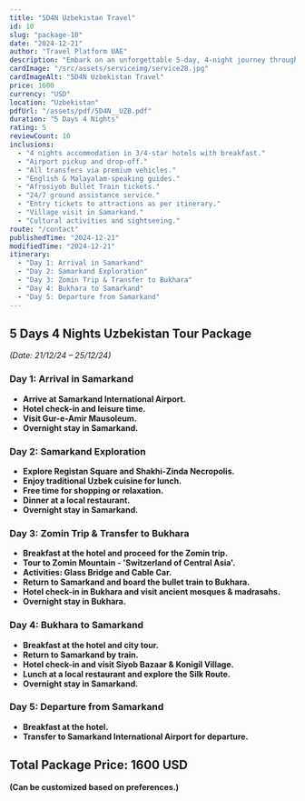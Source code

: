 ```yaml
---
title: "5D4N Uzbekistan Travel"
id: 10
slug: "package-10"
date: "2024-12-21"
author: "Travel Platform UAE"
description: "Embark on an unforgettable 5-day, 4-night journey through Uzbekistan. Explore the historic cities of Samarkand and Bukhara, rich in culture and heritage."
cardImage: "/src/assets/serviceimg/service28.jpg"
cardImageAlt: "5D4N Uzbekistan Travel"
price: 1600
currency: "USD"
location: "Uzbekistan"
pdfUrl: "/assets/pdf/5D4N__UZB.pdf"
duration: "5 Days 4 Nights"
rating: 5
reviewCount: 10
inclusions:
  - "4 nights accommodation in 3/4-star hotels with breakfast."
  - "Airport pickup and drop-off."
  - "All transfers via premium vehicles."
  - "English & Malayalam-speaking guides."
  - "Afrosiyob Bullet Train tickets."
  - "24/7 ground assistance service."
  - "Entry tickets to attractions as per itinerary."
  - "Village visit in Samarkand."
  - "Cultural activities and sightseeing."
route: "/contact"
publishedTime: "2024-12-21"
modifiedTime: "2024-12-21"
itinerary:
  - "Day 1: Arrival in Samarkand"
  - "Day 2: Samarkand Exploration"
  - "Day 3: Zomin Trip & Transfer to Bukhara"
  - "Day 4: Bukhara to Samarkand"
  - "Day 5: Departure from Samarkand"
---
```


## 5 Days 4 Nights Uzbekistan Tour Package  
*(Date: 21/12/24 – 25/12/24)*  

### Day 1: Arrival in Samarkand  
- **Arrive at Samarkand International Airport.**  
- **Hotel check-in and leisure time.**  
- **Visit Gur-e-Amir Mausoleum.**  
- **Overnight stay in Samarkand.**  

### Day 2: Samarkand Exploration  
- **Explore Registan Square and Shakhi-Zinda Necropolis.**  
- **Enjoy traditional Uzbek cuisine for lunch.**  
- **Free time for shopping or relaxation.**  
- **Dinner at a local restaurant.**  
- **Overnight stay in Samarkand.**  

### Day 3: Zomin Trip & Transfer to Bukhara  
- **Breakfast at the hotel and proceed for the Zomin trip.**  
- **Tour to Zomin Mountain - 'Switzerland of Central Asia'.**  
- **Activities: Glass Bridge and Cable Car.**  
- **Return to Samarkand and board the bullet train to Bukhara.**  
- **Hotel check-in in Bukhara and visit ancient mosques & madrasahs.**  
- **Overnight stay in Bukhara.**  

### Day 4: Bukhara to Samarkand  
- **Breakfast at the hotel and city tour.**  
- **Return to Samarkand by train.**  
- **Hotel check-in and visit Siyob Bazaar & Konigil Village.**  
- **Lunch at a local restaurant and explore the Silk Route.**  
- **Overnight stay in Samarkand.**  

### Day 5: Departure from Samarkand  
- **Breakfast at the hotel.**  
- **Transfer to Samarkand International Airport for departure.**  

## Total Package Price: 1600 USD  
**(Can be customized based on preferences.)**  

